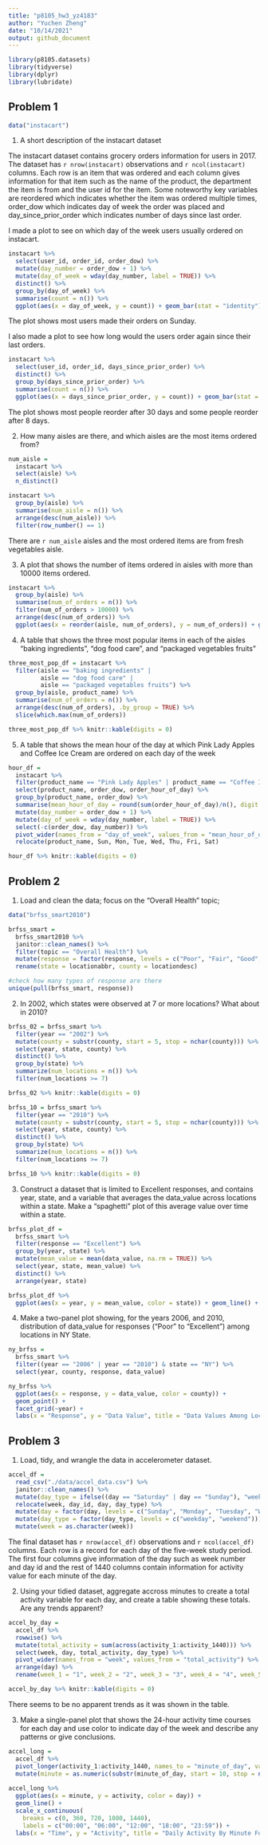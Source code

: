 ```yaml
---
title: "p8105_hw3_yz4183"
author: "Yuchen Zheng"
date: "10/14/2021"
output: github_document
---
```


```r
library(p8105.datasets)
library(tidyverse)
library(dplyr)
library(lubridate)
```

## Problem 1

```r
data("instacart")
```

1. A short description of the instacart dataset

The instacart dataset contains grocery orders information for users in 2017. The dataset has `r nrow(instacart)` observations and `r ncol(instacart)` columns. Each row is an item that was ordered and each column gives information for that item such as the name of the product, the department the item is from and the user id for the item. Some noteworthy key variables are reordered which indicates whether the item was ordered multiple times, order_dow which indicates day of week the order was placed and day_since_prior_order which indicates number of days since last order. 

I made a plot to see on which day of the week users usually ordered on instacart. 
```r
instacart %>%
  select(user_id, order_id, order_dow) %>% 
  mutate(day_number = order_dow + 1) %>% 
  mutate(day_of_week = wday(day_number, label = TRUE)) %>% 
  distinct() %>% 
  group_by(day_of_week) %>% 
  summarise(count = n()) %>% 
  ggplot(aes(x = day_of_week, y = count)) + geom_bar(stat = "identity") + labs(x = "Day of Week", y = "Count", title = "Numbers of Orders on Each day of a Week")
```

The plot shows most users made their orders on Sunday. 

I also made a plot to see how long would the users order again since their last orders. 
```r
instacart %>%
  select(user_id, order_id, days_since_prior_order) %>% 
  distinct() %>% 
  group_by(days_since_prior_order) %>% 
  summarise(count = n()) %>% 
  ggplot(aes(x = days_since_prior_order, y = count)) + geom_bar(stat = "identity") + labs(x = "Days Since Last Order", y = "Count", title = "Number of Days Since Last Order")
```

The plot shows most people reorder after 30 days and some people reorder after 8 days. 

2. How many aisles are there, and which aisles are the most items ordered from?  
```r
num_aisle = 
  instacart %>% 
  select(aisle) %>% 
  n_distinct()

instacart %>%
  group_by(aisle) %>%
  summarise(num_aisle = n()) %>%
  arrange(desc(num_aisle)) %>% 
  filter(row_number() == 1)  
```

There are `r num_aisle` aisles and the most ordered items are from fresh vegetables aisle.   

3. A plot that shows the number of items ordered in aisles with more than 10000 items ordered.
```r
instacart %>%
  group_by(aisle) %>%
  summarise(num_of_orders = n()) %>%
  filter(num_of_orders > 10000) %>% 
  arrange(desc(num_of_orders)) %>%
  ggplot(aes(x = reorder(aisle, num_of_orders), y = num_of_orders)) + geom_bar(stat = "identity") + coord_flip() + labs(x = "Aisle", y = "Num of Orders", title = "Number of Items Ordered in Each Aisle") 
```

4. A table that shows the three most popular items in each of the aisles “baking ingredients”, “dog food care”, and “packaged vegetables fruits”
```r
three_most_pop_df = instacart %>%
  filter(aisle == "baking ingredients" | 
         aisle == "dog food care" |
         aisle == "packaged vegetables fruits") %>% 
  group_by(aisle, product_name) %>%
  summarise(num_of_orders = n()) %>%
  arrange(desc(num_of_orders), .by_group = TRUE) %>% 
  slice(which.max(num_of_orders))

three_most_pop_df %>% knitr::kable(digits = 0)
```

5. A table that shows the mean hour of the day at which Pink Lady Apples and Coffee Ice Cream are ordered on each day of the week
```r
hour_df = 
  instacart %>%
  filter(product_name == "Pink Lady Apples" | product_name == "Coffee Ice Cream") %>% 
  select(product_name, order_dow, order_hour_of_day) %>% 
  group_by(product_name, order_dow) %>% 
  summarise(mean_hour_of_day = round(sum(order_hour_of_day)/n(), digit = 0)) %>%
  mutate(day_number = order_dow + 1) %>% 
  mutate(day_of_week = wday(day_number, label = TRUE)) %>% 
  select(-c(order_dow, day_number)) %>% 
  pivot_wider(names_from = "day_of_week", values_from = "mean_hour_of_day") %>% 
  relocate(product_name, Sun, Mon, Tue, Wed, Thu, Fri, Sat)

hour_df %>% knitr::kable(digits = 0)
```

## Problem 2
1. Load and clean the data; focus on the "Overall Health" topic; 
```r
data("brfss_smart2010")
```

```r
brfss_smart = 
  brfss_smart2010 %>% 
  janitor::clean_names() %>%
  filter(topic == "Overall Health") %>% 
  mutate(response = factor(response, levels = c("Poor", "Fair", "Good", "Very good" , "Excellent"))) %>% 
  rename(state = locationabbr, county = locationdesc)
```


```r
#check how many types of response are there
unique(pull(brfss_smart, response))
```

2. In 2002, which states were observed at 7 or more locations? What about in 2010?
```r
brfss_02 = brfss_smart %>% 
  filter(year == "2002") %>% 
  mutate(county = substr(county, start = 5, stop = nchar(county))) %>% 
  select(year, state, county) %>%
  distinct() %>% 
  group_by(state) %>% 
  summarize(num_locations = n()) %>% 
  filter(num_locations >= 7)

brfss_02 %>% knitr::kable(digits = 0)
```


```r
brfss_10 = brfss_smart %>% 
  filter(year == "2010") %>% 
  mutate(county = substr(county, start = 5, stop = nchar(county))) %>% 
  select(year, state, county) %>%
  distinct() %>% 
  group_by(state) %>% 
  summarize(num_locations = n()) %>% 
  filter(num_locations >= 7)

brfss_10 %>% knitr::kable(digits = 0)
```

3. Construct a dataset that is limited to Excellent responses, and contains year, state, and a variable that averages the data_value across locations within a state. Make a “spaghetti” plot of this average value over time within a state.

```r
brfss_plot_df = 
  brfss_smart %>%
  filter(response == "Excellent") %>% 
  group_by(year, state) %>%
  mutate(mean_value = mean(data_value, na.rm = TRUE)) %>%
  select(year, state, mean_value) %>%
  distinct() %>% 
  arrange(year, state)

brfss_plot_df %>% 
  ggplot(aes(x = year, y = mean_value, color = state)) + geom_line() + labs(x = "Year", y = "Mean", title = "Mean Data Values Over the Years By State")
```

4. Make a two-panel plot showing, for the years 2006, and 2010, distribution of data_value for responses (“Poor” to “Excellent”) among locations in NY State.

```r
ny_brfss = 
  brfss_smart %>% 
  filter((year == "2006" | year == "2010") & state == "NY") %>% 
  select(year, county, response, data_value) 

ny_brfss %>% 
  ggplot(aes(x = response, y = data_value, color = county)) + 
  geom_point() +
  facet_grid(~year) +
  labs(x = "Response", y = "Data Value", title = "Data Values Among Locations in NY State in 2006 and 2010")
```


## Problem 3
1. Load, tidy, and wrangle the data in accelerometer dataset.
```r
accel_df = 
  read_csv("./data/accel_data.csv") %>% 
  janitor::clean_names() %>% 
  mutate(day_type = ifelse((day == "Saturday" | day == "Sunday"), "weekend", "weekday")) %>% 
  relocate(week, day_id, day, day_type) %>% 
  mutate(day = factor(day, levels = c("Sunday", "Monday", "Tuesday", "Wednesday" , "Thursday", "Friday", "Saturday"))) %>% 
  mutate(day_type = factor(day_type, levels = c("weekday", "weekend"))) %>% 
  mutate(week = as.character(week))
```

The final dataset has `r nrow(accel_df)` observations and `r ncol(accel_df)` columns. Each row is a record for each day of the five-week study period. The first four columns give information of the day such as week number and day id and the rest of 1440 columns contain information for activity value for each minute of the day. 

2. Using your tidied dataset, aggregate accross minutes to create a total activity variable for each day, and create a table showing these totals. Are any trends apparent?
```r
accel_by_day = 
  accel_df %>% 
  rowwise() %>% 
  mutate(total_activity = sum(across(activity_1:activity_1440))) %>% 
  select(week, day, total_activity, day_type) %>%
  pivot_wider(names_from = "week", values_from = "total_activity") %>%
  arrange(day) %>% 
  rename(week_1 = "1", week_2 = "2", week_3 = "3", week_4 = "4", week_5 = "5") 

accel_by_day %>% knitr::kable(digits = 0)
```

There seems to be no apparent trends as it was shown in the table. 

3. Make a single-panel plot that shows the 24-hour activity time courses for each day and use color to indicate day of the week and describe any patterns or give conclusions. 

```r
accel_long = 
  accel_df %>% 
  pivot_longer(activity_1:activity_1440, names_to = "minute_of_day", values_to = "activity") %>% 
  mutate(minute = as.numeric(substr(minute_of_day, start = 10, stop = nchar(minute_of_day))))
  
accel_long %>% 
  ggplot(aes(x = minute, y = activity, color = day)) + 
  geom_line() +
  scale_x_continuous(
    breaks = c(0, 360, 720, 1080, 1440),
    labels = c("00:00", "06:00", "12:00", "18:00", "23:59")) +
  labs(x = "Time", y = "Activity", title = "Daily Activity By Minute For Five Weeks")
```

